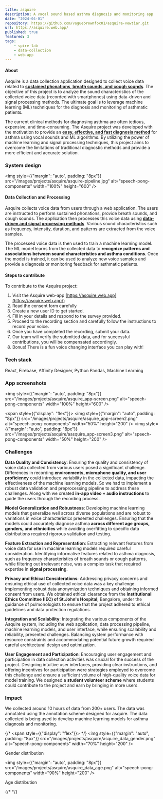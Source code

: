 ```yaml
---
title: asquire
description: A vocal sound based asthma diagnosis and monitoring app
date: "2024-04-01"
repository: https://github.com/vaguebrownfox01/asquire-vowtiar.git
url: https://asquire.web.app/
published: true
featured: 3
tags: 
    - spire-lab
    - data-collection
    - web-app
---
```


#### About

Asquire is a data collection application designed to collect voice data related
to <u>**sustained phonations, breath sounds, and cough sounds**</u>. The objective of this
project is to analyze the sound characteristics of the collected voice data
(recorded with smartphones) using data-driven and signal processing methods. The
ultimate goal is to leverage machine learning (ML) techniques for the diagnosis
and monitoring of asthmatic patients.

The current clinical methods for diagnosing asthma are often tedious, expensive,
and time-consuming. The Asquire project was developed with the motivation to
provide an <u>**easy, effective, and fast diagnosis method**</u> for asthma using vocal
sounds and ML algorithms. By utilizing the power of machine learning and signal
processing techniques, this project aims to overcome the limitations of
traditional diagnostic methods and provide a more efficient and accurate
solution.

### System design

<img style={{"margin": "auto", padding: "8px"}} src="/images/projects/asquire/asquire-pipeline.jpg" alt="speech-pong-components" width="100%" height="600" />


#### Data Collection and Processing

Asquire collects voice data from users through a web application. The users are
instructed to perform sustained phonations, provide breath sounds, and cough
sounds. The application then processes this voice data using <u>**data-driven and
signal processing methods**</u>. Various sound characteristics such as frequency,
intensity, duration, and patterns are extracted from the voice samples.

The processed voice data is then used to train a machine learning model. The ML
model learns from the collected data to **recognize patterns and associations
between sound characteristics and asthma conditions**. Once the model is trained,
it can be used to analyze new voice samples and provide a diagnosis or
monitoring feedback for asthmatic patients.

#### Steps to contribute

To contribute to the Asquire project:

1. Visit the Asquire web-app [https://asquire.web.app](https://asquire.web.app/)
2. Read the consent form carefully
3. Create a new user ID to get started.
4. Fill in your details and respond to the survey provided.
5. Proceed to the recording section and carefully follow the instructions to
   record your voice.
6. Once you have completed the recording, submit your data.
7. Our team will verify the submitted data, and for successful contributions,
   you will be compensated accordingly.
8. Bonus! There is a fun voice changing interface you can play with!

### Tech stack
React, Firebase, Affinity Designer, Python Pandas, Machine Learning

### App screenshots
<img style={{"margin": "auto", padding: "8px"}} src="/images/projects/asquire/asquire_app-screen.png" alt="speech-pong-components" width="100%" height="600" />

<span style={{"display": "flex"}}>
<img style={{"margin": "auto", padding: "8px"}} src="/images/projects/asquire/asquire_app-screen2.png" alt="speech-pong-components" width="50%" height="200" />
<img style={{"margin": "auto", padding: "8px"}} src="/images/projects/asquire/aasquire_app-screen3.png" alt="speech-pong-components" width="50%" height="200" />
</span>

### Challenges

**Data Quality and Consistency**: Ensuring the quality and consistency of voice data collected from various users posed a significant challenge. 
Differences in recording **environments, microphone quality, and user proficiency** could introduce variability in the collected data, impacting the effectiveness of the machine learning models.
So we had to implement a robust data validation and preprocessing pipeline to address these challenges. Along with we created **in-app video + audio instructions** to guide the users through the recording process.

**Model Generalization and Robustness**: Developing machine learning models that generalize well across diverse populations and are robust to variations in voice characteristics presented challenges. 
Ensuring that the models could accurately diagnose asthma **across different age groups, genders, and ethnicities** while avoiding overfitting to specific data distributions required rigorous validation and testing.

**Feature Extraction and Representation**: Extracting relevant features from voice data for use in machine learning models required careful consideration. 
Identifying informative features related to asthma diagnosis, such as frequency characteristics of breath sounds or cough patterns, while filtering out irrelevant noise, 
was a complex task that required expertise in **signal processing**.


**Privacy and Ethical Considerations**: Addressing privacy concerns and ensuring ethical use of collected voice data was a key challenge. 
Implementing robust data anonymization techniques and obtaining informed consent from users.
We obtained ethical clearance from the **Institutional Ethics Committee (IEC) of St.John's Hospital**, Bangalore, under the guidance of pulmonologists to ensure that the project adhered to ethical guidelines and data protection regulations.

**Integration and Scalability**: Integrating the various components of the Asquire system, including the web application, data processing pipeline, machine learning models, and user interface, 
while ensuring scalability and reliability, presented challenges. 
Balancing system performance with resource constraints and accommodating potential future growth required careful architectural design and optimization.

**User Engagement and Participation**: Encouraging user engagement and participation in data collection activities was crucial for the success of the project. 
Designing intuitive user interfaces, providing clear instructions, and offering incentives for participation were strategies employed to overcome this challenge 
and ensure a sufficient volume of high-quality voice data for model training. 
We designed a **student volunteer scheme** where students could contribute to the project and earn by bringing in more users.

### Impact

We collected around 10 hours of data from 200+ users. The data was annotated using the annotation scheme designed for asquire.
The data collected is being used to develop machine learning models for asthma diagnosis and monitoring.

{/* <span style={{"display": "flex"}}> */}
<img style={{"margin": "auto", padding: "8px"}} src="/images/projects/asquire/asquire_data_gender.png" alt="speech-pong-components" width="70%" height="200" />
<p style={{ "text-align": "center", margin: "auto"}} width="320"> Gender distribution </p>

<img style={{"margin": "auto", padding: "8px"}} src="/images/projects/asquire/asquire_data_age.png" alt="speech-pong-components" width="90%" height="200" />
<p style={{ "text-align": "center", margin: "auto"}} width="320"> Age distribution </p>

{/* </span> */}
